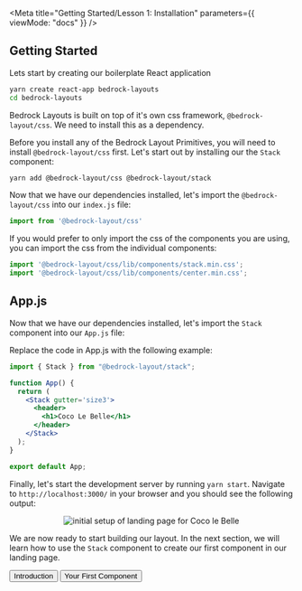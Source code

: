 
<Meta
  title="Getting Started/Lesson 1: Installation"
  parameters={{ viewMode: "docs" }}
/>

## Getting Started

Lets start by creating our boilerplate React application

```bash
yarn create react-app bedrock-layouts
cd bedrock-layouts
```

Bedrock Layouts is built on top of it's own css framework, `@bedrock-layout/css`. We need to install this as a dependency.

Before you install any of the Bedrock Layout Primitives, you will need to install `@bedrock-layout/css` first. Let's start out by installing our the `Stack` component:

```bash
yarn add @bedrock-layout/css @bedrock-layout/stack
```

Now that we have our dependencies installed, let's import the `@bedrock-layout/css` into our `index.js` file:

```jsx
import from '@bedrock-layout/css'
```

If you would prefer to only import the css of the components you are using, you can import the css from the individual components:

```jsx
import '@bedrock-layout/css/lib/components/stack.min.css';
import '@bedrock-layout/css/lib/components/center.min.css';
```

## App.js

Now that we have our dependencies installed, let's import the `Stack` component into our `App.js` file:

Replace the code in App.js with the following example:

```jsx
import { Stack } from "@bedrock-layout/stack";

function App() {
  return (
    <Stack gutter='size3'>
      <header>
        <h1>Coco Le Belle</h1>
      </header>
    </Stack>
  );
}

export default App;
```

Finally, let's start the development server by running `yarn start`. Navigate to `http://localhost:3000/` in your browser and you should see the following output:

<Center centerChildren>
  <img
    style={{ maxWidth: 500 }}
    src={initialSetup}
    alt="initial setup of landing page for Coco le Belle"
  />
</Center>

We are now ready to start building our layout. In the next section, we will learn how to use the `Stack` component to create our first component in our landing page.

<Inline switchAt="25rem" stretch={1} gutter="size3" minItemWidth="fit-content">
  <Button as="a" href="/?path=/docs/getting-started-introduction--docs">
    <Intl>Introduction</Intl>
  </Button>
  <span />
  <Button
    as="a"
    href="/?path=/docs/getting-started-lesson-2-your-first-component--docs"
  >
    <Intl>Your First Component</Intl>
  </Button>
</Inline>
